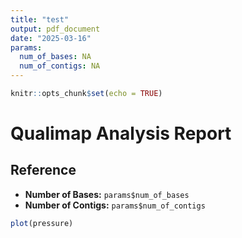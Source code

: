```yaml
---
title: "test"
output: pdf_document
date: "2025-03-16"
params:
  num_of_bases: NA
  num_of_contigs: NA
---
```

```r
knitr::opts_chunk$set(echo = TRUE)
```

# Qualimap Analysis Report

## Reference
- **Number of Bases:** `params$num_of_bases`
- **Number of Contigs:** `params$num_of_contigs`

```r
plot(pressure)
```

